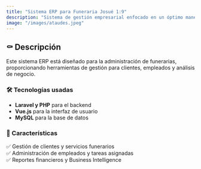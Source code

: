 ```yaml
---
title: "Sistema ERP para Funeraria Josué 1:9"
description: "Sistema de gestión empresarial enfocado en un óptimo manejo de clientes, Business Intelligence y control de empleados para una mejora en el negocio."
image: "/images/ataudes.jpeg"
---
```


## ⚰️ Descripción  
Este sistema ERP está diseñado para la administración de funerarias, proporcionando herramientas de gestión para clientes, empleados y análisis de negocio.  

### 🛠️ Tecnologías usadas  
- **Laravel y PHP** para el backend  
- **Vue.js** para la interfaz de usuario  
- **MySQL** para la base de datos  

### 🚀 Características  
✅ Gestión de clientes y servicios funerarios  
✅ Administración de empleados y tareas asignadas  
✅ Reportes financieros y Business Intelligence  
